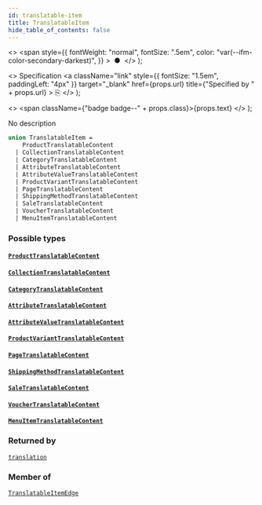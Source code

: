 ```yaml
---
id: translatable-item
title: TranslatableItem
hide_table_of_contents: false
---
```


  <>
    <span
      style={{
        fontWeight: "normal",
        fontSize: ".5em",
        color: "var(--ifm-color-secondary-darkest)",
      }}
    >
      &nbsp;●&nbsp;
    </span>
  </>
);

  <>
    Specification
    <a
      className="link"
      style={{ fontSize: "1.5em", paddingLeft: "4px" }}
      target="\_blank"
      href={props.url}
      title={"Specified by " + props.url}
    >
      ⎘
    </a>
  </>
);

  <>
    <span className={"badge badge--" + props.class}>{props.text}</span>
  </>
);

No description

```graphql
union TranslatableItem =
    ProductTranslatableContent
  | CollectionTranslatableContent
  | CategoryTranslatableContent
  | AttributeTranslatableContent
  | AttributeValueTranslatableContent
  | ProductVariantTranslatableContent
  | PageTranslatableContent
  | ShippingMethodTranslatableContent
  | SaleTranslatableContent
  | VoucherTranslatableContent
  | MenuItemTranslatableContent
```

### Possible types

#### [`ProductTranslatableContent`](../../../api-reference/products/objects/product-translatable-content) <Badge class="secondary" text="object"/> <Badge class="secondary" text="products"/>

>

#### [`CollectionTranslatableContent`](../../../api-reference/products/objects/collection-translatable-content) <Badge class="secondary" text="object"/> <Badge class="secondary" text="products"/>

>

#### [`CategoryTranslatableContent`](../../../api-reference/products/objects/category-translatable-content) <Badge class="secondary" text="object"/> <Badge class="secondary" text="products"/>

>

#### [`AttributeTranslatableContent`](../../../api-reference/attributes/objects/attribute-translatable-content) <Badge class="secondary" text="object"/> <Badge class="secondary" text="attributes"/>

>

#### [`AttributeValueTranslatableContent`](../../../api-reference/attributes/objects/attribute-value-translatable-content) <Badge class="secondary" text="object"/> <Badge class="secondary" text="attributes"/>

>

#### [`ProductVariantTranslatableContent`](../../../api-reference/products/objects/product-variant-translatable-content) <Badge class="secondary" text="object"/> <Badge class="secondary" text="products"/>

>

#### [`PageTranslatableContent`](../../../api-reference/pages/objects/page-translatable-content) <Badge class="secondary" text="object"/> <Badge class="secondary" text="pages"/>

>

#### [`ShippingMethodTranslatableContent`](../../../api-reference/shipping/objects/shipping-method-translatable-content) <Badge class="secondary" text="object"/> <Badge class="secondary" text="shipping"/>

>

#### [`SaleTranslatableContent`](../../../api-reference/discounts/objects/sale-translatable-content) <Badge class="secondary" text="object"/> <Badge class="secondary" text="discounts"/>

>

#### [`VoucherTranslatableContent`](../../../api-reference/discounts/objects/voucher-translatable-content) <Badge class="secondary" text="object"/> <Badge class="secondary" text="discounts"/>

>

#### [`MenuItemTranslatableContent`](../../../api-reference/miscellaneous/objects/menu-item-translatable-content) <Badge class="secondary" text="object"/> <Badge class="secondary" text="miscellaneous"/>

>

### Returned by

[`translation`](../../../api-reference/miscellaneous/queries/translation) <Badge class="secondary" text="query"/>

### Member of

[`TranslatableItemEdge`](../../../api-reference/miscellaneous/objects/translatable-item-edge) <Badge class="secondary" text="object"/>
